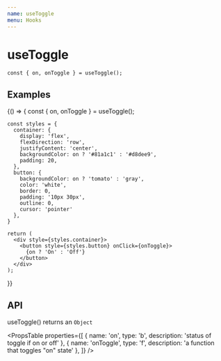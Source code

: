 ```yaml
---
name: useToggle
menu: Hooks
---
```



# useToggle

```
const { on, onToggle } = useToggle();
```

## Examples

<Playground>
  {() => {
    const { on, onToggle } = useToggle();

    const styles = {
      container: {
        display: 'flex',
        flexDirection: 'row',
        justifyContent: 'center',
        backgroundColor: on ? '#81a1c1' : '#d8dee9',
        padding: 20,
      },
      button: {
        backgroundColor: on ? 'tomato' : 'gray',
        color: 'white',
        border: 0,
        padding: '10px 30px',
        outline: 0,
        cursor: 'pointer'
      },
    }

    return (
      <div style={styles.container}>
        <button style={styles.button} onClick={onToggle}>
          {on ? 'On' : 'Off'}
        </button>
      </div>
    );
  }}
</Playground>

## API

useToggle() returns an `Object`

<PropsTable
  properties={[
    { name: 'on', type: 'b', description: 'status of toggle if on or off' },
    { name: 'onToggle', type: 'f', description: 'a function that toggles "on" state' },
  ]}
/>

